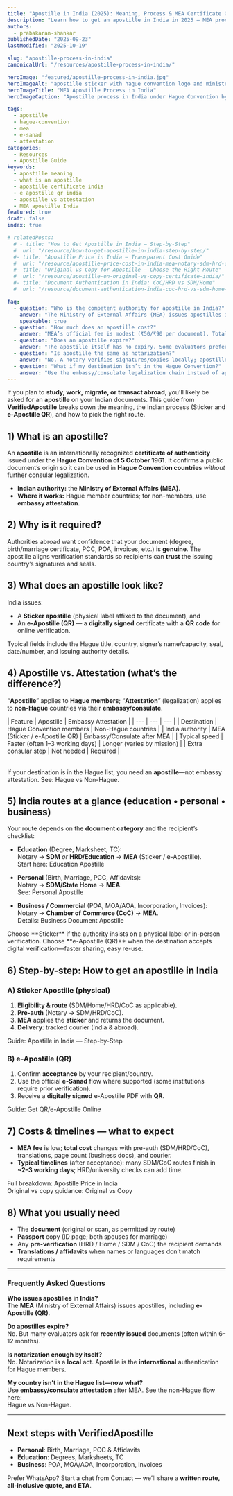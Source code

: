 ```yaml
---
title: "Apostille in India (2025): Meaning, Process & MEA Certificate Guide"
description: "Learn how to get an apostille in India in 2025 — MEA process, e-Apostille QR, costs, steps, and difference from attestation for Hague and non-Hague countries."
authors:
  - prabakaran-shankar
publishedDate: "2025-09-23"
lastModified: "2025-10-19"

slug: "apostille-process-in-india"
canonicalUrl: "/resources/apostille-process-in-india/"

heroImage: "featured/apostille-process-in-india.jpg"
heroImageAlt: "apostille sticker with hague convention logo and ministry of external affairs logo"
heroImageTitle: "MEA Apostille Process in India"
heroImageCaption: "Apostille process in India under Hague Convention by VerifiedApostille"

tags:
  - apostille
  - hague-convention
  - mea
  - e-sanad
  - attestation
categories:
  - Resources
  - Apostille Guide
keywords:
  - apostille meaning
  - what is an apostille
  - apostille certificate india
  - e apostille qr india
  - apostille vs attestation
  - MEA apostille India
featured: true
draft: false
index: true

# relatedPosts:
  # - title: "How to Get Apostille in India — Step-by-Step"
  #  url: "/resource/how-to-get-apostille-in-india-step-by-step/"
  #- title: "Apostille Price in India — Transparent Cost Guide"
  #  url: "/resource/apostille-price-cost-in-india-mea-notary-sdm-hrd-coc/"
  #- title: "Original vs Copy for Apostille — Choose the Right Route"
  #  url: "/resource/apostille-on-original-vs-copy-certificate-india/"
  #- title: "Document Authentication in India: CoC/HRD vs SDM/Home"
  #  url: "/resource/document-authentication-india-coc-hrd-vs-sdm-home-state-attestation/"

faq:
  - question: "Who is the competent authority for apostille in India?"
    answer: "The Ministry of External Affairs (MEA) issues apostilles in India, including e-Apostille (QR)."
    speakable: true
  - question: "How much does an apostille cost?"
    answer: "MEA’s official fee is modest (₹50/₹90 per document). Total spend varies with pre-auth (Notary/SDM/HRD), translations, and logistics."
  - question: "Does an apostille expire?"
    answer: "The apostille itself has no expiry. Some evaluators prefer recently issued documents (often within 6–12 months)."
  - question: "Is apostille the same as notarization?"
    answer: "No. A notary verifies signatures/copies locally; apostille is an international authentication recognized by Hague members."
  - question: "What if my destination isn’t in the Hague Convention?"
    answer: "Use the embassy/consulate legalization chain instead of apostille (often: Notary → State/SDM → MEA → Embassy)."
---
```



If you plan to **study, work, migrate, or transact abroad**, you'll likely be asked for an **apostille** on your Indian documents. This guide from **VerifiedApostille** breaks down the meaning, the Indian process (Sticker and **e-Apostille QR**), and how to pick the right route.

## 1) What is an apostille?

An **apostille** is an internationally recognized **certificate of authenticity** issued under the **Hague Convention of 5 October 1961**. It confirms a public document’s origin so it can be used in **Hague Convention countries** *without* further consular legalization.

- **Indian authority:** the **Ministry of External Affairs (MEA)**.  
- **Where it works:** Hague member countries; for non-members, use **embassy attestation**.

## 2) Why is it required?

Authorities abroad want confidence that your document (degree, birth/marriage certificate, PCC, POA, invoices, etc.) is **genuine**. The apostille aligns verification standards so recipients can **trust** the issuing country’s signatures and seals.

## 3) What does an apostille look like?

India issues:
- A **Sticker apostille** (physical label affixed to the document), and  
- An **e-Apostille (QR)** — a **digitally signed** certificate with a **QR code** for online verification.

Typical fields include the Hague title, country, signer’s name/capacity, seal, date/number, and issuing authority details.

<ResponsiveImage
  src="resources/model-of-apostille-certificate-by-hague-and-apostille-sticker-stamp-of-india.jpeg"
  alt="Left: India MEA apostille sticker sample; Right: model apostille certificate fields"
  title="India MEA Apostille (Sticker) & Model Fields per Hague"
  caption="Fields on apostille certificate follow Hague standards; India also supports e-Apostille with QR."
/>

## 4) Apostille vs. Attestation (what’s the difference?)

“**Apostille**” applies to **Hague members**; “**Attestation**” (legalization) applies to **non-Hague** countries via their **embassy/consulate**.

<Table>
| Feature | Apostille | Embassy Attestation |
| --- | --- | --- |
| Destination | Hague Convention members | Non-Hague countries |
| India authority | MEA (Sticker / e-Apostille QR) | Embassy/Consulate after MEA |
| Typical speed | Faster (often 1–3 working days) | Longer (varies by mission) |
| Extra consular step | Not needed | Required |
</Table>

<CalloutBox type="note" heading="Quick check" showIcon={true}>
If your destination is in the Hague list, you need an <strong>apostille</strong>—not embassy attestation.  
See: <Anchor href="/resource/hague-vs-non-hague-apostille-or-embassy-attestation/">Hague vs Non-Hague</Anchor>.
</CalloutBox>

## 5) India routes at a glance (education • personal • business)

Your route depends on the **document category** and the recipient’s checklist:

- **Education** (Degree, Marksheet, TC):  
  Notary → **SDM** *or* **HRD/Education** → **MEA** (Sticker / e-Apostille).  
  Start here: <Anchor href="/service/education-documents-apostille/">Education Apostille</Anchor>

- **Personal** (Birth, Marriage, PCC, Affidavits):  
  Notary → **SDM/State Home** → **MEA**.  
  See: <Anchor href="/service/personal-documents-apostille/">Personal Apostille</Anchor>

- **Business / Commercial** (POA, MOA/AOA, Incorporation, Invoices):  
  Notary → **Chamber of Commerce (CoC)** → **MEA**.  
  Details: <Anchor href="/service/business-document-apostille/">Business Document Apostille</Anchor>

<CalloutBox type="info" heading="Sticker or e-Apostille?" showIcon={true}>
Choose **Sticker** if the authority insists on a physical label or in-person verification.  
Choose **e-Apostille (QR)** when the destination accepts digital verification—faster sharing, easy re-use.
</CalloutBox>

## 6) Step-by-step: How to get an apostille in India

### A) Sticker Apostille (physical)
1. **Eligibility & route** (SDM/Home/HRD/CoC as applicable).  
2. **Pre-auth** (Notary → SDM/HRD/CoC).  
3. **MEA** applies the **sticker** and returns the document.  
4. **Delivery**: tracked courier (India & abroad).

Guide: <Anchor href="/resource/how-to-get-apostille-in-india-step-by-step/">Apostille in India — Step-by-Step</Anchor>

### B) e-Apostille (QR)
1. Confirm **acceptance** by your recipient/country.  
2. Use the official **e-Sanad** flow where supported (some institutions require prior verification).  
3. Receive a **digitally signed** e-Apostille PDF with **QR**.

Guide: <Anchor href="/resource/how-to-get-qr-code-apostille-on-documents-online-e-sanad-india/">Get QR/e-Apostille Online</Anchor>

## 7) Costs & timelines — what to expect

- **MEA fee** is low; **total cost** changes with pre-auth (SDM/HRD/CoC), translations, page count (business docs), and courier.  
- **Typical timelines** (after acceptance): many SDM/CoC routes finish in **~2–3 working days**; HRD/university checks can add time.

Full breakdown: <Anchor href="/resource/apostille-price-cost-in-india-mea-notary-sdm-hrd-coc/">Apostille Price in India</Anchor>  
Original vs copy guidance: <Anchor href="/resource/apostille-on-original-vs-copy-certificate-india/">Original vs Copy</Anchor>

## 8) What you usually need

- The **document** (original or scan, as permitted by route)  
- **Passport** copy (ID page; both spouses for marriage)  
- Any **pre-verification** (HRD / Home / SDM / CoC) the recipient demands  
- **Translations / affidavits** when names or languages don’t match requirements

---

### Frequently Asked Questions

**Who issues apostilles in India?**  
The **MEA** (Ministry of External Affairs) issues apostilles, including **e-Apostille (QR)**.

**Do apostilles expire?**  
No. But many evaluators ask for **recently issued** documents (often within 6–12 months).

**Is notarization enough by itself?**  
No. Notarization is a **local** act. Apostille is the **international** authentication for Hague members.

**My country isn’t in the Hague list—now what?**  
Use **embassy/consulate attestation** after MEA. See the non-Hague flow here:  
<Anchor href="/resource/hague-vs-non-hague-apostille-or-embassy-attestation/">Hague vs Non-Hague</Anchor>.

---

## Next steps with VerifiedApostille

- **Personal**: <Anchor href="/service/personal-documents-apostille/">Birth, Marriage, PCC & Affidavits</Anchor>  
- **Education**: <Anchor href="/service/education-documents-apostille/">Degrees, Marksheets, TC</Anchor>  
- **Business**: <Anchor href="/service/business-document-apostille/">POA, MOA/AOA, Incorporation, Invoices</Anchor>  

Prefer WhatsApp? Start a chat from <Anchor href="/contact/">Contact</Anchor> — we’ll share a **written route, all-inclusive quote, and ETA**.
